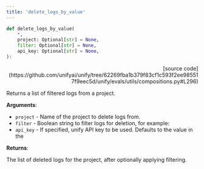 ```yaml
---
title: 'delete_logs_by_value'
---
```


```python
def delete_logs_by_value(
    *,
    project: Optional[str] = None,
    filter: Optional[str] = None,
    api_key: Optional[str] = None,
):
```

<p align="right">[source code](https://github.com/unifyai/unify/tree/62269fba1b379f83cf1c593f2ee985517f9eec5d/unify/evals/utils/compositions.py#L296)</p>

Returns a list of filtered logs from a project.

**Arguments**:

- `project` - Name of the project to delete logs from.
- `filter` - Boolean string to filter logs for deletion, for example:
- `api_key` - If specified, unify API key to be used. Defaults to the value in the



**Returns**:

The list of deleted logs for the project, after optionally applying filtering.